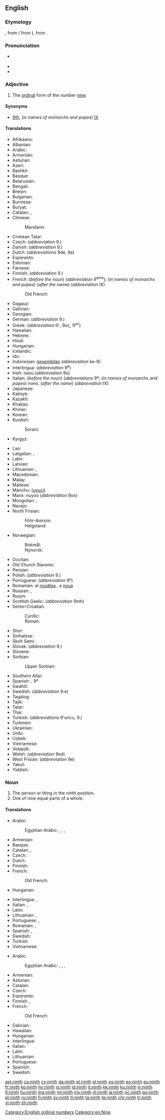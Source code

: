 ==English==
{{wikipedia}}
{{number box|en|9}}

===Etymology===
{{etyl|enm|en}} {{term|ninthe|lang=enm}}, from {{etyl|ang|en}} {{term|nigoþa||tr=nigonthe|lang=ang}}( from {{term|nigon||lang=ang|nine}}), from {{etyl|gem-pro|en}} {{m|gem-pro|*newundô}}.

===Pronunciation===
* {{a|UK|US}} {{IPA|/naɪnθ/|lang=en}}
* {{audio|en-us-ninth.ogg|Audio (US)|lang=en}}
* {{rhymes|aɪnθ|lang=en}}

===Adjective===
{{en-adj|-}}

# The [[ordinal]] form of the number [[nine]].

====Synonyms====
* [[9th]], (''in names of monarchs and popes'') [[IX]]

====Translations====
{{trans-top|ordinal form of nine}}
* Afrikaans: {{t|af|negende}}
* Albanian: {{t+|sq|nëntë}}
* Arabic: {{t|ar|تَاسِع|m}}
* Armenian: {{t+|hy|իններորդ}}
* Asturian: {{t+|ast|novenu}}
* Azeri: {{t|az|doqquzuncu}}
* Bashkir: {{t|ba|туғыҙынсы|sc=Cyrl}}
* Basque: {{t+|eu|bederatzigarren}}
* Belarusian: {{t|be|дзявя́ты|m|sc=Cyrl}}
* Bengali: {{t|bn|নবম|tr=nôbôm}}
* Breton: {{t+|br|navvet}}
* Bulgarian: {{t|bg|деве́ти|m|sc=Cyrl}}
* Burmese: {{t+|my|နဝမ|sc=Mymr}}
* Buryat: {{t|bua|юһэдэхи}}
* Catalan: {{t|ca|novè}}, {{t|ca|9è}}
* Chinese:
*: Mandarin: {{t+|cmn|第九|tr=dìjiǔ|sc=Hani}}
* Crimean Tatar: {{t|crh|doquzıncı}}
* Czech: {{t+|cs|devátý}} (''abbreviation'' 9.)
* Danish: {{t+|da|niende}} (''abbreviation'' 9.)
* Dutch: {{t+|nl|negende}} (''abbreviations'' 9de, 9e)
* Esperanto: {{t+|eo|naŭa}}
* Estonian: {{t|et|üheksas}}
* Faroese: {{t|fo|níggjundi}}
* Finnish: {{t+|fi|yhdeksäs}} (''abbreviation'' 9.)
* French: {{t+|fr|neuvième}} (''before the noun'') (''abbreviation'' 9<sup>ème</sup>); (''in names of monarchs and popes'') {{t+|fr|neuf}} (''after the name'') (''abbreviation'' IX)
*: Old French: {{t|fro|neufyesme}}
* Gagauz: {{t|gag|dokuzuncu}}
* Galician: {{t+|gl|noveno|m}}
* Georgian: {{t|ka|მეცხრე}}
* German: {{t+|de|neunte}} (''abbreviation'' 9.)
* Greek: {{t+|el|ένατος}} (''abbreviation'' Θ΄, 9ος, 9<sup>ος</sup>)
* Hawaiian: {{t|haw|iwa}}
* Hebrew: {{t|he|תשיעי|tr=tshi'i|sc=Hebr}}
* Hindi: {{t|hi|नवां|tr=navā̃|sc=Deva}}
* Hungarian: {{t+|hu|kilencedik}}
* Icelandic: {{t|is|níggjundi}}
* Ido: {{t+|io|nonesma}}
* Indonesian: [[kesembilan]] (''abbreviation'' ke-9)
* Interlingua: {{t|ia|none}} (''abbreviation'' 9<sup>e</sup>)
* Irish: naoú (''abbreviation'' 9ú)
* Italian: {{t+|it|nono}} (''before the noun'') (''abbreviations'' 9º; (''in names of monarchs and popes'') nono, (''after the name'') (''abbreviation'' IX)
* Japanese: {{t|ja|九番目|tr=きゅうばんめ, kyūban-me|sc=Jpan}}
* Kalmyk: {{t|xal|йисдгч}}
* Kazakh: {{t|kk|тоғызыншы|sc=Cyrl}}
* Khakas: {{t|kjh|тоғызынӌы|sc=Cyrl}}
* Khmer: {{t|km|ទីប្រាំបួន|tr=tii pram buən|sc=Khmr}}
* Korean: {{t+|ko|아홉째|sc=Hang}}
* Kurdish:
*: Sorani: {{t|ku|نۆیه‌م}}
* Kyrgyz: {{t+|ky|тогузунчу|sc=Cyrl}}
{{trans-mid}}
* Lao: {{t|lo|ທີ່ເກົ້າ|sc=Laoo}}
* Latgalian: {{t|ltg|deveits|m}}, {{t|ltg|deveita|f}}
* Latin: {{t+|la|nonus}}
* Latvian: {{t+|lv|devītais}}
* Lithuanian: {{t+|lt|devintas|m}}, {{t|lt|devinta|f}}
* Macedonian: {{t|mk|деветти|m|sc=Cyrl}}
* Malay: {{t+|ms|kesembilan}}
* Maltese: {{t|mt|id-disa'}}
* Manchu: ([[uyuci]])
* Manx: nuyoo (''abbreviation'' 9oo)
* Mongolian: {{t|mn|есдүгээр|sc=Cyrl}}, {{t|mn|есдэх|sc=Cyrl}}
* Navajo: {{t|nv|náhástʼéí góneʼ}}
* North Frisian:
*: Föhr-Amrum: {{t|frr|njüügenst}}
*: Helgoland: {{t|frr|neägens}}
* Norwegian:
*: Bokmål: {{t+|nb|niende}}
*: Nynorsk: {{t|nn|niande}}
* Occitan: {{t+|oc|noven}}
* Old Church Slavonic: {{t|cu|дєвѧтъ|sc=Cyrs}}
* Persian: {{t+|fa|نهم|tr=nohom|sc=fa-Arab}}
* Polish: {{t+|pl|dziewiąty}} (''abbreviation'' 9.) <!-- [[dziewiąta]] {{f}}, [[dziewiąte]] {{n}} -->
* Portuguese: {{t+|pt|nono}} (''abbreviation'' 9º)
* Romanian: al [[nouălea]] {{g|m}}, a [[noua]] {{g|f}}
* Russian: {{t+|ru|девя́тый|m}}, {{qualifier|abbreviation}} {{t|ru|9-ый}}
* Rusyn: {{t|rue|девя́тый|sc=Cyrl}}
* Scottish Gaelic: {{t|gd|naoidheamh}} (''abbreviation'' 9mh)
* Serbo-Croatian:
*: Cyrillic: {{t|sh|девети|m}}
*: Roman: {{t+|sh|deveti|m}}
* Shor: {{t|cjs|тоғузынчы}}
* Sinhalese: {{t|si|නවවැනි|sc=Sinh}}
* Skolt Sami: {{t|sms|ååucad}}
* Slovak: {{t|sk|deviaty}} (''abbreviation'' 9.)
* Slovene: {{t+|sl|deveti|m}}
* Sorbian:
*: Upper Sorbian: {{t+|hsb|dźewjaty}}
* Southern Altai: {{t|alt|тогузынчы|tr=toguzınçı|sc=Cyrl}}
* Spanish: {{t+|es|noveno}}, {{qualifier|abbreviation}} 9º
* Swahili: {{t|sw|ya tisa}}
* Swedish: {{t+|sv|nionde}} (''abbreviation'' 9:e)
* Tagalog: {{t|tl|ikasiyam}}
* Tajik: {{t|tg|нуҳум|sc=Cyrl}}
* Tatar: {{t|tt|тугызынчы|sc=Cyrl}}
* Thai: {{t|th|ที่เก้า|tr=têe gâo|sc=Thai}}
* Turkish: {{t+|tr|dokuzuncu}} (''abbreviations'' 9'uncu, 9.)
* Turkmen: {{t|tk|dokuzynjy}}
* Ukrainian: {{t+|uk|дев'я́тий|m|sc=Cyrl}}
* Urdu: {{t|ur|نواں|tr=navā̃|sc=ur-Arab}}
* Uzbek: {{t+|uz|toʻqqizinchi}}
* Vietnamese: {{t|vi|thứ chín}}
* Volapük: {{t+|vo|zülid}}
* Welsh: {{t+|cy|nawfed}} (''abbreviation'' 9ed)
* West Frisian: {{t|fy|njoggende}} (''abbreviation'' 9e)
* Yakut: {{t|sah|тохсус|sc=Cyrl}}
* Yiddish: {{t|yi|נײַנט|tr=naynt|sc=Hebr}}
{{trans-bottom}}

===Noun===
{{en-noun}}

# The person or thing in the ninth position.
# One of nine equal parts of a whole.

====Translations====
{{trans-top|something in the ninth position}}
* Arabic:
*: Egyptian Arabic: {{t|arz|تاسع|m|sc=Arab}}, {{t|arz|تاسعة|f|sc=Arab}}, {{t|arz|táseɛ|m|sc=Arab}}, {{t|arz|tasɛa|f|sc=Arab}}
* Armenian: {{t+|hy|իններորդ}}
* Basque: {{t+|eu|bederatzigarren}}
* Catalan: {{t|ca|novè|m}}, {{t|ca|novena|f}}
* Czech: {{t+|cs|devátý|m}}
* Dutch: {{t+|nl|negende}}
* Finnish: {{t+|fi|yhdeksäs}}
* French: {{t+|fr|neuvième|m|f}}
*: Old French: {{t|fro|neufyesme}}
* Hungarian: {{t+|hu|kilencedik}}
{{trans-mid}}
* Interlingua: {{t|ia|nono|m}}, {{t|ia|nona|f}}
* Italian: {{t+|it|nono|m}}, {{t+|it|nona|f}}
* Latin: {{t+|la|nonus}}
* Lithuanian: {{t+|lt|devintas|m}}, {{t|lt|devinta|f}}
* Portuguese: {{t+|pt|nono|m}}, {{t+|pt|nona|f}}
* Romanian: {{t|ro|cel al nouălea|m}}, {{t|ro|cea a noua|f}}
* Spanish: {{t+|es|noveno|m}}, {{t+|es|novena|f}}
* Swedish: {{t+|sv|nia|c}}
* Turkish: {{t+|tr|dokuzuncu}}
* Vietnamese: {{t|vi|phần chín}}
{{trans-bottom}}

{{trans-top|one of nine equal parts of a whole}}
* Arabic: {{t|ar|تُسْع|m}}
*: Egyptian Arabic: {{t|arz|تُسع|m|sc=Arab}}, {{t|arz|واحد على تسعة|m|sc=Arab}}, {{t|arz|tosɛ|m|sc=Arab}}, {{t|arz|wáħed ɛala tesɛa|m|sc=Arab}}
* Armenian: {{t+|hy|իններորդ}}
* Asturian: {{t+|ast|novenu|m}}
* Catalan: {{t|ca|novè|m}}
* Czech: {{t+|cs|devítina|f}}
* Esperanto: {{t|eo|naŭono}}
* Finnish: {{t|fi|yhdeksäsosa}}, {{t|fi|yhdeksännes}}
* French: {{t+|fr|neuvième|m}}
*: Old French: {{t|fro|neufyesme}}
{{trans-mid}}
* Galician: {{t+|gl|noveno|m}}
* Hawaiian: {{t|haw|hapaiwa}}
* Hungarian: {{t+|hu|kilenced}}
* Interlingua: {{t|ia|nono|m}}
* Italian: {{t+|it|nono|m}}
* Latin: {{t|la|nonum|n}}
* Lithuanian: {{t|lt|devintadalis|m}}
* Portuguese: {{t+|pt|nono|m}}
* Spanish: {{t+|es|noveno}}
* Swedish: {{t+|sv|niondel|c}}
{{trans-bottom}}

[[Category:English ordinal numbers]]
[[Category:en:Nine]]

[[ast:ninth]]
[[ca:ninth]]
[[cy:ninth]]
[[da:ninth]]
[[et:ninth]]
[[el:ninth]]
[[es:ninth]]
[[eo:ninth]]
[[eu:ninth]]
[[fr:ninth]]
[[ko:ninth]]
[[hy:ninth]]
[[io:ninth]]
[[id:ninth]]
[[it:ninth]]
[[kk:ninth]]
[[ku:ninth]]
[[lv:ninth]]
[[lt:ninth]]
[[hu:ninth]]
[[mg:ninth]]
[[ml:ninth]]
[[my:ninth]]
[[nl:ninth]]
[[ja:ninth]]
[[oc:ninth]]
[[ps:ninth]]
[[pl:ninth]]
[[ru:ninth]]
[[fi:ninth]]
[[sv:ninth]]
[[tl:ninth]]
[[ta:ninth]]
[[te:ninth]]
[[chr:ninth]]
[[tr:ninth]]
[[vi:ninth]]
[[zh:ninth]]